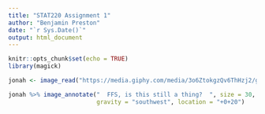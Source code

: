 ```yaml
---
title: "STAT220 Assignment 1"
author: "Benjamin Preston"
date: "`r Sys.Date()`"
output: html_document
---
```


```r
knitr::opts_chunk$set(echo = TRUE)
library(magick)

```

```r
jonah <- image_read("https://media.giphy.com/media/3o6ZtokgzQv6ThHzj2/giphy.gif")

jonah %>% image_annotate("  FFS, is this still a thing?  ", size = 30, color = "white", 
                         gravity = "southwest", location = "+0+20") 

```

